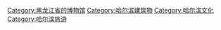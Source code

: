 [[Category:黑龙江省的博物馆|Category:黑龙江省的博物馆]]
[[Category:哈尔滨建筑物|Category:哈尔滨建筑物]]
[[Category:哈尔滨文化|Category:哈尔滨文化]]
[[Category:哈尔滨旅游|Category:哈尔滨旅游]]